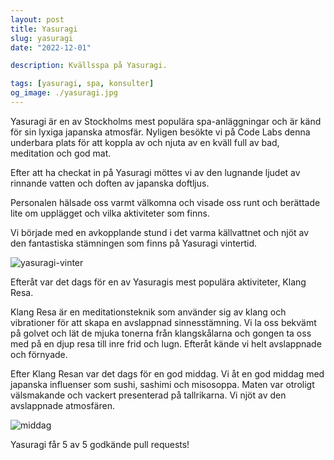 ```yaml
---
layout: post
title: Yasuragi
slug: yasuragi
date: "2022-12-01"

description: Kvällsspa på Yasuragi.

tags: [yasuragi, spa, konsulter]
og_image: ./yasuragi.jpg
---
```


Yasuragi är en av Stockholms mest populära spa-anläggningar och är känd för sin lyxiga japanska atmosfär.
Nyligen besökte vi på Code Labs denna underbara plats för att koppla av och njuta av en kväll full av bad,
meditation och god mat.

Efter att ha checkat in på Yasuragi möttes vi av den lugnande ljudet av rinnande vatten och doften av japanska
doftljus.

Personalen hälsade oss varmt välkomna och visade oss runt och berättade lite om upplägget och vilka aktiviteter som finns.

Vi började med en avkopplande stund i det varma källvattnet och njöt av den fantastiska stämningen som finns på
Yasuragi vintertid.

![yasuragi-vinter](./yasuragi-vinter.jpeg)

Efteråt var det dags för en av Yasuragis mest populära aktiviteter, Klang Resa.

Klang Resa är en meditationsteknik som använder sig av klang och vibrationer för att skapa en avslappnad sinnesstämning.
Vi la oss bekvämt på golvet och lät de mjuka tonerna från klangskålarna och gongen ta oss med på en djup resa till inre
frid och lugn. Efteråt kände vi helt avslappnade och förnyade.

Efter Klang Resan var det dags för en god middag. Vi åt en god middag med japanska influenser som sushi, sashimi och misosoppa.
Maten var otroligt välsmakande och vackert presenterad på tallrikarna. Vi njöt av den avslappnade atmosfären.

![middag](./yasuragi-middag.jpg)

Yasuragi får 5 av 5 godkände pull requests!

